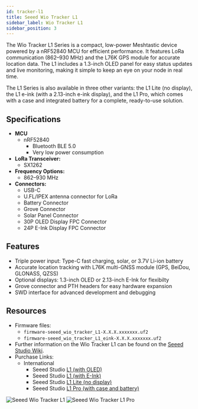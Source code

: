 ```yaml
---
id: tracker-l1
title: Seeed Wio Tracker L1
sidebar_label: Wio Tracker L1
sidebar_position: 3
---
```


The Wio Tracker L1 Series is a compact, low-power Meshtastic device powered by a nRF52840 MCU for efficient performance. It features LoRa communication (862–930 MHz) and the L76K GPS module for accurate location data. The L1 includes a 1.3-inch OLED panel for easy status updates and live monitoring, making it simple to keep an eye on your node in real time.

The L1 Series is also available in three other variants: the L1 Lite (no display), the L1 e-ink (with a 2.13-inch e-ink display), and the L1 Pro, which comes with a case and integrated battery for a complete, ready-to-use solution.

## Specifications

- **MCU**
  - nRF52840
    - Bluetooth BLE 5.0
    - Very low power consumption
- **LoRa Transceiver:**
  - SX1262
- **Frequency Options:**
  - 862–930 MHz
- **Connectors:**
  - USB-C
  - U.FL/IPEX antenna connector for LoRa
  - Battery Connector
  - Grove Connector
  - Solar Panel Connector
  - 30P OLED Display FPC Connector
  - 24P E-Ink Display FPC Connector

## Features

- Triple power input: Type-C fast charging, solar, or 3.7V Li-ion battery
- Accurate location tracking with L76K multi-GNSS module (GPS, BeiDou, GLONASS, QZSS)
- Optional displays: 1.3-inch OLED or 2.13-inch E-Ink for flexibilty
- Grove connector and PTH headers for easy hardware expansion
- SWD interface for advanced development and debugging

## Resources

- Firmware files:
  - `firmware-seeed_wio_tracker_L1-X.X.X.xxxxxxx.uf2`
  - `firmware-seeed_wio_tracker_L1_eink-X.X.X.xxxxxxx.uf2`
- Further information on the Wio Tracker L1 can be found on the [Seeed Studio Wiki](https://wiki.seeedstudio.com/get_started_with_meshtastic_wio_tracker_l1/).
- Purchase Links:
  - International
    - Seeed Studio [L1 (with OLED)](https://www.seeedstudio.com/Wio-Tracker-L1-p-6453.html)
    - Seeed Studio [L1 (with E-Ink)](https://www.seeedstudio.com/Wio-Tracker-L1-E-ink-p-6456.html)
    - Seeed Studio [L1 Lite (no display)](https://www.seeedstudio.com/Wio-Tracker-L1-Lite-p-6455.html)
    - Seeed Studio [L1 Pro (with case and battery)](https://www.seeedstudio.com/Wio-Tracker-L1-Pro-p-6454.html)

![Seeed Wio Tracker L1](/img/hardware/seeed/wio_tracker_l1.webp)
![Seeed Wio Tracker L1 Pro](/img/hardware/seeed/wio_tracker_l1_pro.webp)
